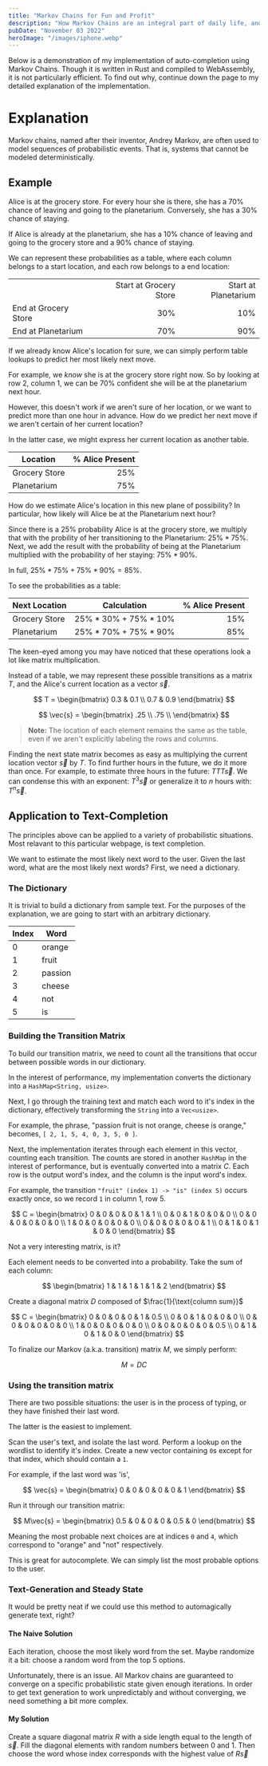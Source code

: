 ```yaml
---
title: "Markov Chains for Fun and Profit"
description: "How Markov Chains are an integral part of daily life, and how they work."
pubDate: "November 03 2022"
heroImage: "/images/iphone.webp"
---
```



Below is a demonstration of my implementation of auto-completion using Markov Chains.
Though it is written in Rust and compiled to WebAssembly, it is not particularly efficient. To find out why, continue down the page to my detailed explanation of the implementation.

<Markov client:only="react" />

# Explanation

Markov chains, named after their inventor, Andrey Markov, are often used to model sequences of probabilistic events. That is, systems that cannot be modeled deterministically.

## Example

Alice is at the grocery store. For every hour she is there, she has a 70% chance of leaving and going to the planetarium. Conversely, she has a 30% chance of staying.

If Alice is already at the planetarium, she has a 10% chance of leaving and going to the grocery store and a 90% chance of staying.

We can represent these probabilities as a table, where each column belongs to a start location, and each row belongs to a end location:

|                      |                        |                      |
| -------------------- | ---------------------: | -------------------: |
|                      | Start at Grocery Store | Start at Planetarium |
| End at Grocery Store |                    30% |                  10% |
| End at Planetarium   |                    70% |                  90% |

If we already know Alice's location for sure, we can simply perform table lookups to predict her most likely next move.

For example, we _know_ she is at the grocery store right now. So by looking at row 2, column 1, we can be 70% confident she will be at the planetarium next hour.

However, this doesn't work if we aren't sure of her location, or we want to predict more than one hour in advance. How do we predict her next move if we aren't certain of her current location?

In the latter case, we might express her current location as another table.

| Location      | % Alice Present |
| ------------- | --------------: |
| Grocery Store |             25% |
| Planetarium   |             75% |

How do we estimate Alice's location in this new plane of possibility? In particular, how likely will Alice be at the Planetarium next hour?

Since there is a 25% probability Alice is at the grocery store, we multiply that with the probility of her transitioning to the Planetarium: $25\% * 75\%$. Next, we add the result with the probability of being at the Planetarium multiplied with the probability of her staying: $75\% * 90\%$.

In full, $25\% * 75\% + 75\% * 90\% = 85\%$.

To see the probabilities as a table:

| Next Location | Calculation                 | % Alice Present |
| ------------- | --------------------------- | --------------: |
| Grocery Store | $25\% * 30\% + 75\% * 10\%$ |             15% |
| Planetarium   | $25\% * 70\% + 75\% * 90\%$ |             85% |

The keen-eyed among you may have noticed that these operations look a lot like matrix multiplication.

Instead of a table, we may represent these possible transitions as a matrix $T$, and the Alice's current location as a vector $\vec{s}$.

$$
T = \begin{bmatrix}
  0.3 & 0.1 \\
  0.7 & 0.9
\end{bmatrix}
$$

$$
\vec{s} = \begin{bmatrix}
  .25 \\
  .75 \\
\end{bmatrix}
$$

> **Note:** The location of each element remains the same as the table, even if we aren't explicitly labeling the rows and columns.

Finding the next state matrix becomes as easy as multiplying the current location vector $\vec{s}$ by $T$. To find further hours in the future, we do it more than once. For example, to estimate three hours in the future: $TTT\vec{s}$. We can condense this with an exponent: $T^3\vec{s}$ or generalize it to $n$ hours with: $T^n\vec{s}$.

## Application to Text-Completion

The principles above can be applied to a variety of probabilistic situations. Most relavant to this particular webpage, is text completion.

We want to estimate the most likely next word to the user. Given the last word, what are the most likely next words? First, we need a dictionary.

### The Dictionary

It is trivial to build a dictionary from sample text. For the purposes of the explanation, we are going to start with an arbitrary dictionary.

| Index | Word    |
| ----- | ------- |
| 0     | orange  |
| 1     | fruit   |
| 2     | passion |
| 3     | cheese  |
| 4     | not     |
| 5     | is      |

### Building the Transition Matrix

To build our transition matrix, we need to count all the transitions that occur between possible words in our dictionary.

In the interest of performance, my implementation converts the dictionary into a `HashMap<String, usize>`.

Next, I go through the training text and match each word to it's index in the dictionary, effectively transforming the `String` into a `Vec<usize>`.

For example, the phrase, "passion fruit is not orange, cheese is orange," becomes, `[ 2, 1, 5, 4, 0, 3, 5, 0 ]`.

Next, the implementation iterates through each element in this vector, counting each transition. The counts are stored in another `HashMap` in the interest of performance, but is eventually converted into a matrix $C$. Each row is the output word's index, and the column is the input word's index.

For example, the transition `"fruit" (index 1) -> "is" (index 5)` occurs exactly once, so we record `1` in column 1, row 5.

$$
C = \begin{bmatrix}
    0 & 0 & 0 & 0 & 1 & 1 \\
    0 & 0 & 1 & 0 & 0 & 0 \\
    0 & 0 & 0 & 0 & 0 & 0 \\
    1 & 0 & 0 & 0 & 0 & 0 \\
    0 & 0 & 0 & 0 & 0 & 1 \\
    0 & 1 & 0 & 1 & 0 & 0
\end{bmatrix}
$$

Not a very interesting matrix, is it?

Each element needs to be converted into a probability. Take the sum of each column:

$$
\begin{bmatrix}
    1 & 1 & 1 & 1 & 1 & 2
\end{bmatrix}
$$

Create a diagonal matrix $D$ composed of $\frac{1}{\text{column sum}}$

$$
C = \begin{bmatrix}
    0 & 0 & 0 & 0 & 1 & 0.5 \\
    0 & 0 & 1 & 0 & 0 & 0 \\
    0 & 0 & 0 & 0 & 0 & 0 \\
    1 & 0 & 0 & 0 & 0 & 0 \\
    0 & 0 & 0 & 0 & 0 & 0.5 \\
    0 & 1 & 0 & 1 & 0 & 0
\end{bmatrix}
$$

To finalize our Markov (a.k.a. transition) matrix $M$, we simply perform:

$$
M = DC
$$

### Using the transition matrix

There are two possible situations: the user is in the process of typing, or they have finished their last word.

The latter is the easiest to implement.

Scan the user's text, and isolate the last word. Perform a lookup on the wordlist to identify it's index. Create a new vector containing `0`s except for that index, which should contain a `1`.

For example, if the last word was 'is',

$$
\vec{s} = \begin{bmatrix}
    0 & 0 & 0 & 0 & 0 & 1
\end{bmatrix}
$$

Run it through our transition matrix:

$$
M\vec{s} = \begin{bmatrix}
  0.5 & 0 & 0 & 0 & 0.5 & 0
\end{bmatrix}
$$

Meaning the most probable next choices are at indices `0` and `4`, which correspond to "orange" and "not" respectively.

This is great for autocomplete. We can simply list the most probable options to the user.

### Text-Generation and Steady State

It would be pretty neat if we could use this method to automagically generate text, right?

#### The Naive Solution

Each iteration, choose the most likely word from the set. Maybe randomize it a bit: choose a random word from the top 5 options.

Unfortunately, there is an issue. All Markov chains are guaranteed to converge on a specific probabilistic state given enough iterations. In order to get text generation to work unpredictably and without converging, we need something a bit more complex.

#### My Solution

Create a square diagonal matrix $R$ with a side length equal to the length of $\vec{s}$. Fill the diagonal elements with random numbers between $0$ and $1$. Then choose the word whose index corresponds with the highest value of $R\vec{s}$
